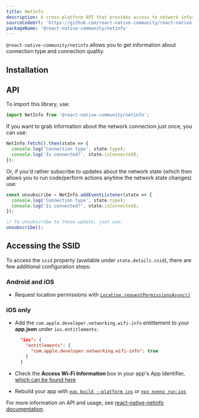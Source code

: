 ```yaml
---
title: NetInfo
description: A cross-platform API that provides access to network information.
sourceCodeUrl: 'https://github.com/react-native-community/react-native-netinfo'
packageName: '@react-native-community/netinfo'
---
```



`@react-native-community/netinfo` allows you to get information about connection type and connection quality.

<PlatformsSection android emulator ios simulator web />

## Installation

<APIInstallSection href="https://github.com/react-native-community/react-native-netinfo#getting-started" />

## API

To import this library, use:

```js
import NetInfo from '@react-native-community/netinfo';
```

If you want to grab information about the network connection just once, you can use:

```js
NetInfo.fetch().then(state => {
  console.log('Connection type', state.type);
  console.log('Is connected?', state.isConnected);
});
```

Or, if you'd rather subscribe to updates about the network state (which then allows you to run code/perform actions anytime the network state changes) use:

```js
const unsubscribe = NetInfo.addEventListener(state => {
  console.log('Connection type', state.type);
  console.log('Is connected?', state.isConnected);
});

// To unsubscribe to these update, just use:
unsubscribe();
```

## Accessing the SSID

To access the `ssid` property (available under `state.details.ssid`), there are few additional configuration steps:

### Android and iOS

- Request location permissions with [`Location.requestPermissionsAsync()`](location.mdx#locationrequestpermissionsasync)

### iOS only

- Add the `com.apple.developer.networking.wifi-info` entitlement to your **app.json** under `ios.entitlements`:

  ```json app.json
    "ios": {
      "entitlements": {
        "com.apple.developer.networking.wifi-info": true
      }
    }
  ```

- Check the **Access Wi-Fi Information** box in your app's App Identifier, [which can be found here](https://developer.apple.com/account/resources/identifiers/list)
- Rebuild your app with [`eas build --platform ios`](/build/setup/#4-run-a-build) or [`npx nxenv run:ios`](/more/nxenv-cli/#compiling)

For more information on API and usage, see [react-native-netinfo documentation](https://github.com/react-native-community/react-native-netinfo#react-native-communitynetinfo).
